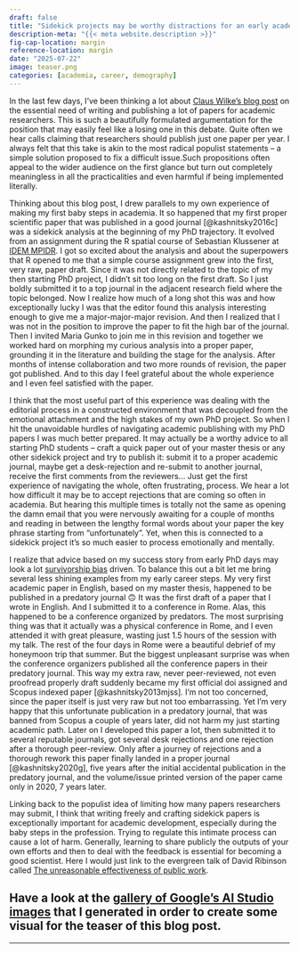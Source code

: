 ```yaml
---
draft: false
title: "Sidekick projects may be worthy distractions for an early academic"
description-meta: "{{< meta website.description >}}"
fig-cap-location: margin
reference-location: margin
date: "2025-07-22"
image: teaser.png
categories: [academia, career, demography]
---
```


In the last few days, I've been thinking a lot about [Claus Wilke’s blog post][cw] on the essential need of writing and publishing a lot of papers for academic researchers. This is such a beautifully formulated argumentation for the position that may easily feel like a losing one in this debate. Quite often we hear calls claiming that researchers should publish just one paper per year. I always felt that this take is akin to the most radical populist statements – a simple solution proposed to fix a difficult issue.Such propositions often appeal to the wider audience on the first glance but turn out completely meaningless in all the practicalities and even harmful if being implemented literally.   
   
Thinking about this blog post, I drew parallels to my own experience of making my first baby steps in academia. It so happened that my first proper scientific paper that was published in a good journal [@kashnitsky2016c] was a sidekick analysis at the beginning of my PhD trajectory. It evolved from an assignment during the R spatial course of Sebastian Klussener at [IDEM MPIDR](https://www.demogr.mpg.de/en/career_6122/international_advanced_studies_in_demography_6682/). I got so excited about the analysis and about the superpowers that R opened to me that a simple course assignment grew into the first, very raw, paper draft. Since it was not directly related to the topic of my then starting PhD project, I didn't sit too long on the first draft. So I just boldly submitted it to a top journal in the adjacent research field where the topic belonged. Now I realize how much of a long shot this was and how exceptionally lucky I was that the editor found this analysis interesting enough to give me a major-major-major revision. And then I realized that I was not in the position to improve the paper to fit the high bar of the journal. Then I invited Maria Gunko to join me in this revision and together we worked hard on morphing my curious analysis into a proper paper, grounding it in the literature and building the stage for the analysis. After months of intense collaboration and two more rounds of revision, the paper got published. And to this day I feel grateful about the whole experience and I even feel satisfied with the paper. 

I think that the most useful part of this experience was dealing with the editorial process in a constructed environment that was decoupled from the emotional attachment and the high stakes of my own PhD project. So when I hit the unavoidable hurdles of navigating academic publishing with my PhD papers I was much better prepared. It may actually be a worthy advice to all starting PhD students – craft a quick paper out of your master thesis or any other sidekick project and try to publish it: submit it to a proper academic journal, maybe get a desk-rejection and re-submit to another journal, receive the first comments from the reviewers… Just get the first experience of navigating the whole, often frustrating, process. We hear a lot how difficult it may be to accept rejections that are coming so often in academia. But hearing this multiple times is totally not the same as opening the damn email that you were nervously awaiting for a couple of months and reading in between the lengthy formal words about your paper the key phrase starting from "unfortunately". Yet, when this is connected to a sidekick project it's so much easier to process emotionally and mentally.

I realize that advice based on my success story from early PhD days may look a lot [survivorship bias](https://xkcd.com/1827/) driven. To balance this out a bit let me bring several less shining examples from my early career steps. My very first academic paper in English, based on my master thesis, happened to be published in a predatory journal 🙃 It was the first draft of a paper that I wrote in English. And I submitted it to a conference in Rome. Alas, this happened to be a conference organized by predators. The most surprising thing was that it actually was a physical conference in Rome, and I even attended it with great pleasure, wasting just 1.5 hours of the session with my talk. The rest of the four days in Rome were a beautiful debrief of my honeymoon trip that summer. But the biggest unpleasant surprise was when the conference organizers published all the conference papers in their predatory journal. This way my extra raw, never peer-reviewed, not even proofread properly draft suddenly became my first official doi assigned and Scopus indexed paper [@kashnitsky2013mjss]. I’m not too concerned, since the paper itself is just very raw but not too embarrassing. Yet I’m very happy that this unfortunate publication in a predatory journal, that was banned from Scopus a couple of years later, did not harm my just  starting academic path. Later on I developed this paper a lot, then submitted it to several reputable journals, got several desk rejections and one rejection after a thorough peer-review. Only after a journey of rejections and a thorough rework this paper finally landed in a proper journal [@kashnitsky2020g], five years after the initial accidental publication in the predatory journal, and the volume/issue printed version of the paper came only in 2020, 7 years later. 

Linking back to the populist idea of limiting how many papers researchers may submit, I think that writing freely and crafting sidekick papers is exceptionally important for academic development, especially during the baby steps in the profession. Trying to regulate this intimate process can cause a lot of harm. Generally, learning to share publicly the outputs of your own efforts and then to deal with the feedback is essential for becoming a good scientist. Here I would just link to the evergreen talk of David Ribinson called [The unreasonable effectiveness of public work][drob].

::: {.callout-tip}
# Have a look at the [gallery of Google's AI Studio images](https://github.com/ikashnitsky/ikashnitsky.github.io/tree/main/2025/sidekick-papers/ai-teaser-versions) that I generated in order to create some visual for the teaser of this blog post.
:::

***

[cw]: https://clauswilke.substack.com/p/from-the-archives-no-one-reads-your
[drob]: https://posit.co/resources/videos/the-unreasonable-effectiveness-of-public-work

